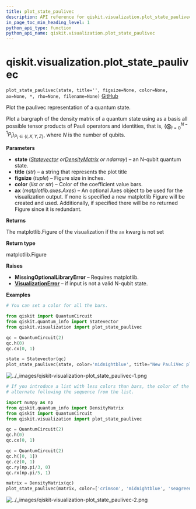 ```yaml
---
title: plot_state_paulivec
description: API reference for qiskit.visualization.plot_state_paulivec
in_page_toc_min_heading_level: 1
python_api_type: function
python_api_name: qiskit.visualization.plot_state_paulivec
---
```


# qiskit.visualization.plot\_state\_paulivec

<span id="qiskit.visualization.plot_state_paulivec" />

`plot_state_paulivec(state, title='', figsize=None, color=None, ax=None, *, rho=None, filename=None)` [GitHub](https://github.com/qiskit/qiskit/tree/stable/0.23/qiskit/visualization/state_visualization.py "view source code")

Plot the paulivec representation of a quantum state.

Plot a bargraph of the density matrix of a quantum state using as a basis all possible tensor products of Pauli operators and identities, that is, $\{\bigotimes_{i=0}^{N-1}P_i\}_{P_i\in \{I,X,Y,Z\}}$, where $N$ is the number of qubits.

**Parameters**

*   **state** ([*Statevector*](qiskit.quantum_info.Statevector "qiskit.quantum_info.Statevector")  *or*[*DensityMatrix*](qiskit.quantum_info.DensityMatrix "qiskit.quantum_info.DensityMatrix") *or ndarray*) – an N-qubit quantum state.
*   **title** (*str*) – a string that represents the plot title
*   **figsize** (*tuple*) – Figure size in inches.
*   **color** (*list or str*) – Color of the coefficient value bars.
*   **ax** (*matplotlib.axes.Axes*) – An optional Axes object to be used for the visualization output. If none is specified a new matplotlib Figure will be created and used. Additionally, if specified there will be no returned Figure since it is redundant.

**Returns**

The matplotlib.Figure of the visualization if the `ax` kwarg is not set

**Return type**

matplotlib.Figure

**Raises**

*   **MissingOptionalLibraryError** – Requires matplotlib.
*   [**VisualizationError**](qiskit.visualization.VisualizationError "qiskit.visualization.VisualizationError") – if input is not a valid N-qubit state.

**Examples**

```python
# You can set a color for all the bars.

from qiskit import QuantumCircuit
from qiskit.quantum_info import Statevector
from qiskit.visualization import plot_state_paulivec

qc = QuantumCircuit(2)
qc.h(0)
qc.cx(0, 1)

state = Statevector(qc)
plot_state_paulivec(state, color='midnightblue', title="New PauliVec plot")
```

![../\_images/qiskit-visualization-plot\_state\_paulivec-1.png](/images/api/qiskit/0.41/qiskit-visualization-plot_state_paulivec-1.png)

```python
# If you introduce a list with less colors than bars, the color of the bars will
# alternate following the sequence from the list.

import numpy as np
from qiskit.quantum_info import DensityMatrix
from qiskit import QuantumCircuit
from qiskit.visualization import plot_state_paulivec

qc = QuantumCircuit(2)
qc.h(0)
qc.cx(0, 1)

qc = QuantumCircuit(2)
qc.h([0, 1])
qc.cz(0, 1)
qc.ry(np.pi/3, 0)
qc.rx(np.pi/5, 1)

matrix = DensityMatrix(qc)
plot_state_paulivec(matrix, color=['crimson', 'midnightblue', 'seagreen'])
```

![../\_images/qiskit-visualization-plot\_state\_paulivec-2.png](/images/api/qiskit/0.41/qiskit-visualization-plot_state_paulivec-2.png)


